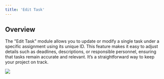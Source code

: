 ```yaml
---
title: 'Edit Task'
---
```


## Overview

The "Edit Task" module allows you to update or modify a single task under a specific assignment using its unique ID. This feature makes it easy to adjust details such as deadlines, descriptions, or responsible personnel, ensuring that tasks remain accurate and relevant. It’s a straightforward way to keep your project on track.

![](/images/workflows/edit_task001.png)